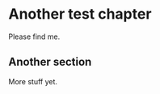 # Another test chapter


::: callout-note

[Please find me.]{.quarto-include-in-search-index}

:::

## Another section

More stuff yet.